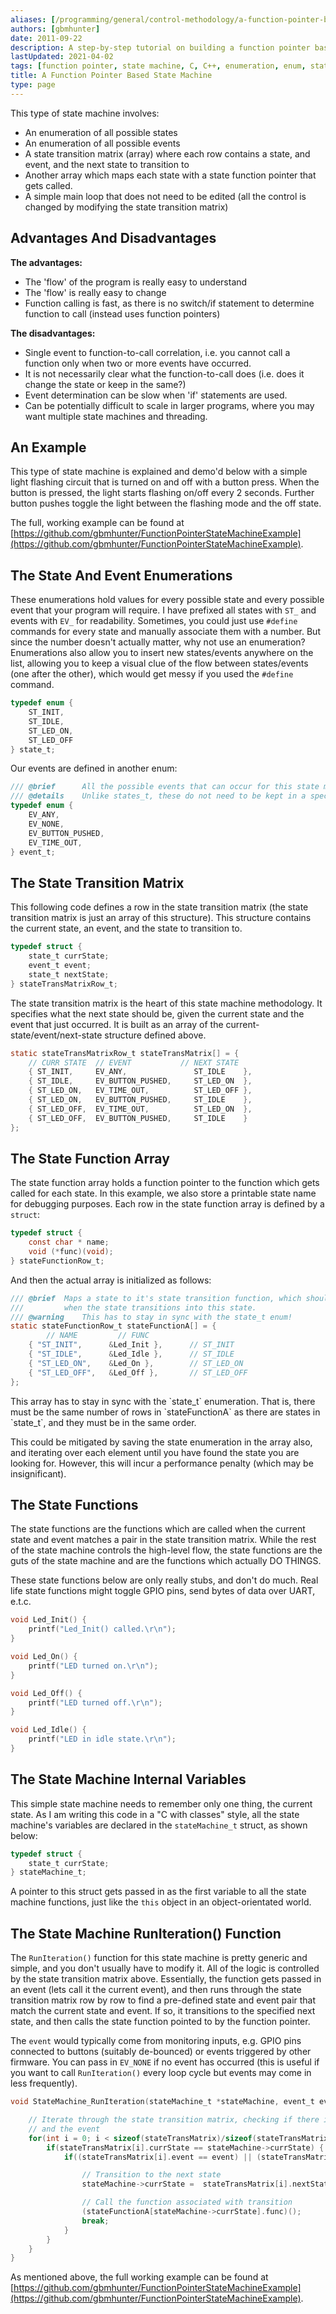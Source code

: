 ```yaml
---
aliases: [/programming/general/control-methodology/a-function-pointer-based-state-machine/]
authors: [gbmhunter]
date: 2011-09-22
description: A step-by-step tutorial on building a function pointer based state machine.
lastUpdated: 2021-04-02
tags: [function pointer, state machine, C, C++, enumeration, enum, states, events, embedded, logic]
title: A Function Pointer Based State Machine
type: page
---
```


This type of state machine involves:

* An enumeration of all possible states
* An enumeration of all possible events
* A state transition matrix (array) where each row contains a state, and event, and the next state to transition to
* Another array which maps each state with a state function pointer that gets called.
* A simple main loop that does not need to be edited (all the control is changed by modifying the state transition matrix)

## Advantages And Disadvantages

**The advantages:**

* The 'flow' of the program is really easy to understand
* The 'flow' is really easy to change
* Function calling is fast, as there is no switch/if statement to determine function to call (instead uses function pointers)

**The disadvantages:**

* Single event to function-to-call correlation, i.e. you cannot call a function only when two or more events have occurred.
* It is not necessarily clear what the function-to-call does (i.e. does it change the state or keep in the same?)
* Event determination can be slow when 'if' statements are used.
* Can be potentially difficult to scale in larger programs, where you may want multiple state machines and threading. 

## An Example

This type of state machine is explained and demo'd below with a simple light flashing circuit that is turned on and off with a button press. When the button is pressed, the light starts flashing on/off every 2 seconds. Further button pushes toggle the light between the flashing mode and the off state.

The full, working example can be found at [https://github.com/gbmhunter/FunctionPointerStateMachineExample](https://github.com/gbmhunter/FunctionPointerStateMachineExample).

## The State And Event Enumerations

These enumerations hold values for every possible state and every possible event that your program will require. I have prefixed all states with `ST_` and events with `EV_` for readability. Sometimes, you could just use `#define` commands for every state and manually associate them with a number. But since the number doesn't actually matter, why not use an enumeration? Enumerations also allow you to insert new states/events anywhere on the list, allowing you to keep a visual clue of the flow between states/events (one after the other), which would get messy if you used the `#define` command.

```c
typedef enum {
    ST_INIT,
    ST_IDLE,
    ST_LED_ON,
    ST_LED_OFF
} state_t;
```

Our events are defined in another enum:

```c    
/// @brief      All the possible events that can occur for this state machine.
/// @details    Unlike states_t, these do not need to be kept in a special order.
typedef enum {
    EV_ANY,
    EV_NONE,
    EV_BUTTON_PUSHED,
    EV_TIME_OUT,
} event_t;
```

## The State Transition Matrix

This following code defines a row in the state transition matrix (the state transition matrix is just an array of this structure). This structure contains the current state, an event, and the state to transition to.

```c
typedef struct {
    state_t currState;
    event_t event;
    state_t nextState;
} stateTransMatrixRow_t;
```

The state transition matrix is the heart of this state machine methodology. It specifies what the next state should be, given the current state and the event that just occurred. It is built as an array of the current-state/event/next-state structure defined above.

```c    
static stateTransMatrixRow_t stateTransMatrix[] = {
    // CURR STATE  // EVENT           // NEXT STATE
    { ST_INIT,     EV_ANY,               ST_IDLE    },
    { ST_IDLE,     EV_BUTTON_PUSHED,     ST_LED_ON  },
    { ST_LED_ON,   EV_TIME_OUT,          ST_LED_OFF },
    { ST_LED_ON,   EV_BUTTON_PUSHED,     ST_IDLE    },
    { ST_LED_OFF,  EV_TIME_OUT,          ST_LED_ON  },
    { ST_LED_OFF,  EV_BUTTON_PUSHED,     ST_IDLE    }
};
```

## The State Function Array

The state function array holds a function pointer to the function which gets called for each state. In this example, we also store a printable state name for debugging purposes. Each row in the state function array is defined by a `struct`:

```c    
typedef struct {
    const char * name;
    void (*func)(void);
} stateFunctionRow_t;
```

And then the actual array is initialized as follows:

```c    
/// @brief  Maps a state to it's state transition function, which should be called
///         when the state transitions into this state.
/// @warning    This has to stay in sync with the state_t enum!
static stateFunctionRow_t stateFunctionA[] = {
        // NAME         // FUNC
    { "ST_INIT",      &Led_Init },      // ST_INIT
    { "ST_IDLE",      &Led_Idle },      // ST_IDLE
    { "ST_LED_ON",    &Led_On },        // ST_LED_ON
    { "ST_LED_OFF",   &Led_Off },       // ST_LED_OFF
};
```

<Aside type="caution">
This array has to stay in sync with the `state_t` enumeration. That is, there must be the same number of rows in `stateFunctionA` as there are states in `state_t`, and they must be in the same order.
</Aside>

This could be mitigated by saving the state enumeration in the array also, and iterating over each element until you have found the state you are looking for. However, this will incur a performance penalty (which may be insignificant).

## The State Functions

The state functions are the functions which are called when the current state and event matches a pair in the state transition matrix. While the rest of the state machine controls the high-level flow, the state functions are the guts of the state machine and are the functions which actually DO THINGS.

These state functions below are only really stubs, and don't do much. Real life state functions might toggle GPIO pins, send bytes of data over UART, e.t.c.

```c    
void Led_Init() {
    printf("Led_Init() called.\r\n");
}

void Led_On() {
    printf("LED turned on.\r\n");
}

void Led_Off() {
    printf("LED turned off.\r\n");
}

void Led_Idle() {
    printf("LED in idle state.\r\n");
}
```

## The State Machine Internal Variables

This simple state machine needs to remember only one thing, the current state. As I am writing this code in a "C with classes" style, all the state machine's variables are declared in the `stateMachine_t` struct, as shown below:

```c    
typedef struct {
    state_t currState;
} stateMachine_t;
```

A pointer to this struct gets passed in as the first variable to all the state machine functions, just like the `this` object in an object-orientated world.

## The State Machine RunIteration() Function

The `RunIteration()` function for this state machine is pretty generic and simple, and you don't usually have to modify it. All of the logic is controlled by the state transition matrix above. Essentially, the function gets passed in an event (lets call it the current event), and then runs through the state transition matrix row by row to find a pre-defined state and event pair that match the current state and event. If so, it transitions to the specified next state, and then calls the state function pointed to by the function pointer.

The `event` would typically come from monitoring inputs, e.g. GPIO pins connected to buttons (suitably de-bounced) or events triggered by other firmware. You can pass in `EV_NONE` if no event has occurred (this is useful if you want to call `RunIteration()` every loop cycle but events may come in less frequently).

```c    
void StateMachine_RunIteration(stateMachine_t *stateMachine, event_t event) {

    // Iterate through the state transition matrix, checking if there is both a match with the current state
    // and the event
    for(int i = 0; i < sizeof(stateTransMatrix)/sizeof(stateTransMatrix[0]); i++) {
        if(stateTransMatrix[i].currState == stateMachine->currState) {
            if((stateTransMatrix[i].event == event) || (stateTransMatrix[i].event == EV_ANY)) {

                // Transition to the next state
                stateMachine->currState =  stateTransMatrix[i].nextState;

                // Call the function associated with transition
                (stateFunctionA[stateMachine->currState].func)();
                break;
            }
        }
    }
}
```

As mentioned above, the full working example can be found at [https://github.com/gbmhunter/FunctionPointerStateMachineExample](https://github.com/gbmhunter/FunctionPointerStateMachineExample).
